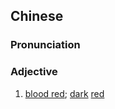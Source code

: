==Chinese==
{{zh-forms|s=殷红}}

===Pronunciation===
{{zh-pron
|m=yānhóng
|cat=a
}}

===Adjective===
{{zh-adj}}

# [[blood red]]; [[dark]] [[red]]

{{zh-cat|Colors}}